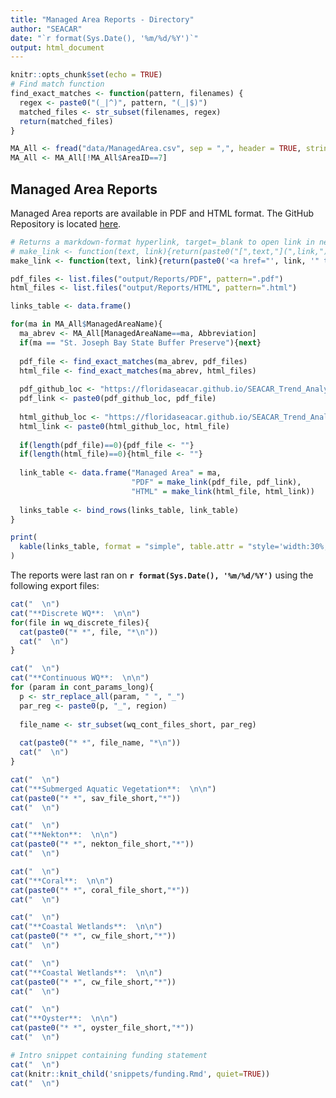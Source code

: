 ```yaml
---
title: "Managed Area Reports - Directory"
author: "SEACAR"
date: "`r format(Sys.Date(), '%m/%d/%Y')`"
output: html_document
---
```


```r
knitr::opts_chunk$set(echo = TRUE)
# Find match function
find_exact_matches <- function(pattern, filenames) {
  regex <- paste0("(_|^)", pattern, "(_|$)")
  matched_files <- str_subset(filenames, regex)
  return(matched_files)
}

MA_All <- fread("data/ManagedArea.csv", sep = ",", header = TRUE, stringsAsFactors = FALSE, na.strings = "")
MA_All <- MA_All[!MA_All$AreaID==7]
```

## Managed Area Reports

Managed Area reports are available in PDF and HTML format. The GitHub Repository is located [here](https://github.com/FloridaSEACAR/SEACAR_Trend_Analyses/tree/main/MA%20Report%20Generation).


```r

# Returns a markdown-format hyperlink, target=_blank to open link in new window
# make_link <- function(text, link){return(paste0("[",text,"](",link,")",'{:target="_blank"}'))}
make_link <- function(text, link){return(paste0('<a href="', link, '" target="_blank">',text,'</a>'))}

pdf_files <- list.files("output/Reports/PDF", pattern=".pdf")
html_files <- list.files("output/Reports/HTML", pattern=".html")

links_table <- data.frame()

for(ma in MA_All$ManagedAreaName){
  ma_abrev <- MA_All[ManagedAreaName==ma, Abbreviation]
  if(ma == "St. Joseph Bay State Buffer Preserve"){next}
  
  pdf_file <- find_exact_matches(ma_abrev, pdf_files)
  html_file <- find_exact_matches(ma_abrev, html_files)
  
  pdf_github_loc <- "https://floridaseacar.github.io/SEACAR_Trend_Analyses/MA%20Report%20Generation/output/Reports/PDF/"
  pdf_link <- paste0(pdf_github_loc, pdf_file)
  
  html_github_loc <- "https://floridaseacar.github.io/SEACAR_Trend_Analyses/MA%20Report%20Generation/output/Reports/HTML/"
  html_link <- paste0(html_github_loc, html_file)
  
  if(length(pdf_file)==0){pdf_file <- ""}
  if(length(html_file)==0){html_file <- ""}
  
  link_table <- data.frame("Managed Area" = ma,
                           "PDF" = make_link(pdf_file, pdf_link),
                           "HTML" = make_link(html_file, html_link))
  
  links_table <- bind_rows(links_table, link_table)
}

print(
  kable(links_table, format = "simple", table.attr = "style='width:30%;'")
)

```

The reports were last ran on **`r format(Sys.Date(), '%m/%d/%Y')`** using the following export files:

```r

cat("  \n")
cat("**Discrete WQ**:  \n\n")
for(file in wq_discrete_files){
  cat(paste0("* *", file, "*\n"))
  cat("  \n")
}

cat("  \n")
cat("**Continuous WQ**:  \n\n")
for (param in cont_params_long){
  p <- str_replace_all(param, " ", "_")
  par_reg <- paste0(p, "_", region)
  
  file_name <- str_subset(wq_cont_files_short, par_reg)
  
  cat(paste0("* *", file_name, "*\n"))
  cat("  \n")
}

cat("  \n")
cat("**Submerged Aquatic Vegetation**:  \n\n")
cat(paste0("* *", sav_file_short,"*"))
cat("  \n")

cat("  \n")
cat("**Nekton**:  \n\n")
cat(paste0("* *", nekton_file_short,"*"))
cat("  \n")

cat("  \n")
cat("**Coral**:  \n\n")
cat(paste0("* *", coral_file_short,"*"))
cat("  \n")

cat("  \n")
cat("**Coastal Wetlands**:  \n\n")
cat(paste0("* *", cw_file_short,"*"))
cat("  \n")

cat("  \n")
cat("**Coastal Wetlands**:  \n\n")
cat(paste0("* *", cw_file_short,"*"))
cat("  \n")

cat("  \n")
cat("**Oyster**:  \n\n")
cat(paste0("* *", oyster_file_short,"*"))
cat("  \n")

```

```r
# Intro snippet containing funding statement
cat("  \n")
cat(knitr::knit_child('snippets/funding.Rmd', quiet=TRUE))
cat("  \n")
```